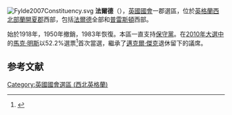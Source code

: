 [[File:Fylde2007Constituency.svg|right]]
'''法爾德'''（{{lang-en|Fylde}}），[[英國|英國]][[英國國會|國會]]一郡選區，位於[[英格蘭|英格蘭]][[西北英格蘭|西北部]][[蘭開夏郡|蘭開夏郡]]西部，包括[[法爾德|法爾德]]全部和[[普雷斯頓|普雷斯頓]]西部。

始於1918年，1950年撤銷，1983年恢復。本區一直支持[[保守黨_(英國)|保守黨]]。在[[2010年英國大選|2010年大選中]]的[[馬克·明斯|馬克·明斯]]以52.2%選票<ref name="">{{cite news
|publisher=[[英國廣播公司|英國廣播公司]]
|date=2010年5月7日
|title=Election 2010/Constituency/Fylde
|url=http://news.bbc.co.uk/1/shared/election2010/results/constituency/b78.stm
|accessdate=2010年10月17日
|archive-date=2019年1月7日
|archive-url=https://web.archive.org/web/20190107221400/http://news.bbc.co.uk/1/shared/election2010/results/constituency/b78.stm
|dead-url=no
}}</ref>首次當選，繼承了[[邁克爾·傑克|邁克爾·傑克]]退休留下的議席。

==参考文献==
<div class="references-small">
<references></references>
</div>

{{DEFAULTSORT:Fylde (UK Parliament constituency)}}
[[Category:英國國會選區_(西北英格蘭)|Category:英國國會選區 (西北英格蘭)]]
